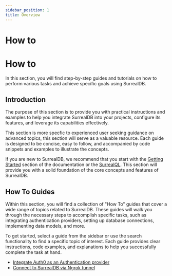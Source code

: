 ```yaml
---
sidebar_position: 1
title: Overview
---
```


# How to

# How to

In this section, you will find step-by-step guides and tutorials on how to perform various tasks and achieve specific goals using SurrealDB.

## Introduction

The purpose of this section is to provide you with practical instructions and examples to help you integrate SurrealDB into your projects, configure its features, and leverage its capabilities effectively.

This section is more specfic to experienced user seeking guidance on advanced topics, this section will serve as a valuable resource. Each guide is designed to be concise, easy to follow, and accompanied by code snippets and examples to illustrate the concepts.

If you are new to SurrealDB, we recommend that you start with the [Getting Started](/docs/1.1.x/introduction/start) section of the documentation or the [SurrealQL](/docs/1.1.x/surrealql/overview). This section will provide you with a solid foundation of the core concepts and features of SurrealDB.

## How To Guides

Within this section, you will find a collection of "How To" guides that cover a wide range of topics related to SurrealDB. These guides will walk you through the necessary steps to accomplish specific tasks, such as integrating authentication providers, setting up database connections, implementing data models, and more.

To get started, select a guide from the sidebar or use the search functionality to find a specific topic of interest. Each guide provides clear instructions, code examples, and explanations to help you successfully complete the task at hand.

-  [Integrate Auth0 as an Authentication provider](/docs/1.1.x/how-to/integrate-auth0-as-authentication-provider)
-  [Connect to SurrealDB via Ngrok tunnel](/docs/1.1.x/how-to/connect-to-surrealdb-via-ngrok-tunnel)